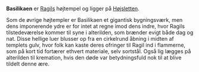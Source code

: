 {{title:Basilikaen}}
{{author:Laura Holmegaard}}
{{timestamp:2010-06-07T12:24:10Z}}
{{copyright:Basilikaen}}
'''Basilikaen''' er [[Ragil|Ragils]] højtempel og ligger på [[Højsletten]].

Som de øvrige højtempler er Basilikaen et gigantisk bygningsværk, men dens imponerende ydre er for intet at regne imod dens indre, hvor Ragils tilstedeværelse kommer til syne i alterilden, som brænder evigt både dag og nat. Disse hellige luer blusser op fra en cirkelrund åbning i midten af templets gulv, hvor folk kan kaste deres ofringer til Ragil ind i flammerne, som på kort tid fortærer ethvert materiale, selv sortstål. Også lig lægges på alterilden til kremation, hvis den døde var betydningsfuld nok til at blive tildelt denne ære.